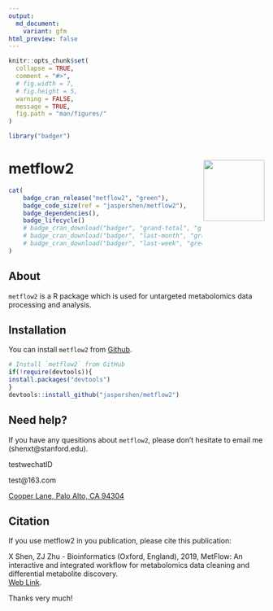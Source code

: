 ---
output:
  md_document:
    variant: gfm
html_preview: false
---
<!-- README.md is generated from README.Rmd. Please edit that file -->

```{r, include = FALSE, echo=FALSE}
knitr::opts_chunk$set(
  collapse = TRUE,
  comment = "#>",
  # fig.width = 7, 
  # fig.height = 5,
  warning = FALSE,
  message = TRUE,
  fig.path = "man/figures/"
)
```

```{r echo=FALSE, results="hide", message=FALSE}
library("badger")
```

# metflow2 <img src="man/figures/logo.png" align="right" alt="" width="120" />

```{r, echo = FALSE, results='asis'}
cat(
	badge_cran_release("metflow2", "green"),
	badge_code_size(ref = "jaspershen/metflow2"),
	badge_dependencies(),
	badge_lifecycle()
	# badge_cran_download("badger", "grand-total", "green"),
	# badge_cran_download("badger", "last-month", "green"),
	# badge_cran_download("badger", "last-week", "green")
)
```


## About

`metflow2` is a R package which is used for untargeted metabolomics data processing and analysis.

## Installation

You can install `metflow2` from [Github](https://github.com/jaspershen/metflow2).

```{r, eval=FALSE}
# Install `metflow2` from GitHub
if(!require(devtools)){
install.packages("devtools")
}
devtools::install_github("jaspershen/metflow2")
```

## Need help?

If you have any quesitions about `metflow2`, please don't hesitate to email me (shenxt@stanford.edu). 

<i class="fa fa-weixin"></i> testwechatID

<i class="fa fa-envelope"></i> test@163.com

<i class="fa fa-map-marker-alt"></i> [Cooper Lane, Palo Alto, CA 94304](https://www.google.com/maps/place/Alway+Building/@37.4322345,-122.1770883,17z/data=!3m1!4b1!4m5!3m4!1s0x808fa4d335c3be37:0x9057931f3b312c29!8m2!3d37.4322345!4d-122.1748996)

## Citation

If you use metflow2 in you publication, please cite this publication:   

X Shen, ZJ Zhu - Bioinformatics (Oxford, England), 2019, MetFlow: An interactive and integrated workflow for metabolomics data cleaning and differential metabolite discovery.    
[Web Link](https://www.researchgate.net/profile/Xiaotao_Shen/publication/330410794_MetFlow_An_Interactive_and_Integrated_Workflow_for_Metabolomics_Data_Cleaning_and_Differential_Metabolite_Discovery/links/5cb3ca7892851c8d22ec3a89/MetFlow-An-Interactive-and-Integrated-Workflow-for-Metabolomics-Data-Cleaning-and-Differential-Metabolite-Discovery.pdf).  

Thanks very much!






